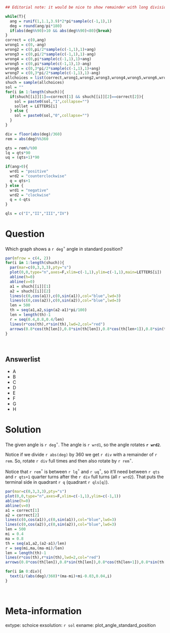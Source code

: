 ```r
## Editorial note: it would be nice to show remainder with long division

while(T){
  ang = runif(1,1.1,3.9)*2*pi*sample(c(-1,1),1)
  deg = round(ang/pi*180)
  if(abs(deg%%90)>10 && abs(deg%%90)<80){break}
}
correct = c(0,ang)
wrong1 = c(0,-ang)
wrong2 = c(0,pi/2*sample(c(-1,1),1)+ang)
wrong3 = c(0,pi/2*sample(c(-1,1),1)-ang)
wrong4 = c(0,pi*sample(c(-1,1),1)+ang)
wrong5 = c(0,pi*sample(c(-1,1),1)-ang)
wrong6 = c(0,3*pi/2*sample(c(-1,1),1)+ang)
wrong7 = c(0,3*pi/2*sample(c(-1,1),1)-ang)
allchoices = list(correct,wrong1,wrong2,wrong3,wrong4,wrong5,wrong6,wrong7)
shuch = sample(allchoices)
sol = ""
for(i in 1:length(shuch)){
  if(shuch[[i]][1]==correct[1] && shuch[[i]][2]==correct[2]){
    sol = paste0(sol,"1",collapse="")
    sollet = LETTERS[i]
  } else {
    sol = paste0(sol,"0",collapse="")
  }
}

div = floor(abs(deg)/360)
rem = abs(deg)%%360

qts = rem%/%90
lq = qts*90
uq = (qts+1)*90

if(ang>0){
  wrd1 = "positive"
  wrd2 = "counterclockwise"
  q = qts+1
} else {
  wrd1 = "negative"
  wrd2 = "clockwise"
  q = 4-qts
}

qls = c("I","II","III","IV")

```

Question
========

Which graph shows a `r deg`$^\circ$ angle in standard position?

```r
par(mfrow = c(4, 2))
for(i in 1:length(shuch)){
  par(mar=c(0,3,3,3),pty="s")
  plot(0,0,type="n",axes=F,xlim=c(-1,1),ylim=c(-1,1),main=LETTERS[i])
  abline(h=0)
  abline(v=0)
  a1 = shuch[[i]][1]
  a2 = shuch[[i]][2]
  lines(c(0,cos(a1)),c(0,sin(a1)),col="blue",lwd=3)
  lines(c(0,cos(a2)),c(0,sin(a2)),col="blue",lwd=3)
  len = 500
  th = seq(a1,a2,sign(a2-a1)*pi/100)
  len = length(th)-1
  r = seq(0.4,0.8,0.4/len)
  lines(r*cos(th),r*sin(th),lwd=2,col="red")
  arrows(0.8*cos(th[len]),0.8*sin(th[len]),0.8*cos(th[len+1]),0.8*sin(th[len+1]),lwd=2,col="red",length=0.1)
}

```
\

Answerlist
--------

* A
* B
* C
* D
* E
* F
* G
* H



Solution
========

The given angle is `r deg`$^\circ$. The angle is `r wrd1`, so the angle rotates **`r wrd2`**.

Notice if we divide `r abs(deg)` by 360 we get `r div` with a remainder of `r rem`. So, rotate `r div` full times and then also rotate by `r rem`$^\circ$. 

Notice that `r rem`$^\circ$ is between `r lq`$^\circ$ and `r uq`$^\circ$, so it'll need between `r qts` and `r qts+1` quarter turns after the `r div` full turns (all `r wrd2`). That puts the terminal side in quadrant `r q` (quadrant `r qls[q]`).

```r

par(mar=c(0,3,3,3),pty="s")
plot(0,0,type="n",axes=F,xlim=c(-1,1),ylim=c(-1,1))
abline(h=0)
abline(v=0)
a1 = correct[1]
a2 = correct[2]
lines(c(0,cos(a1)),c(0,sin(a1)),col="blue",lwd=3)
lines(c(0,cos(a2)),c(0,sin(a2)),col="blue",lwd=3)
len = 500
mi = 0.4
ma = 0.8
th = seq(a1,a2,(a2-a1)/len)
r = seq(mi,ma,(ma-mi)/len)
len = length(th)-1
lines(r*cos(th),r*sin(th),lwd=2,col="red")
arrows(0.8*cos(th[len]),0.8*sin(th[len]),0.8*cos(th[len+1]),0.8*sin(th[len+1]),lwd=2,col="red",length=0.2)

for(i in 0:div){
  text(i/(abs(deg)/360)*(ma-mi)+mi-0.03,0.04,i)
}

```
\



Meta-information
============
extype: schoice
exsolution: `r sol`
exname: plot_angle_standard_position